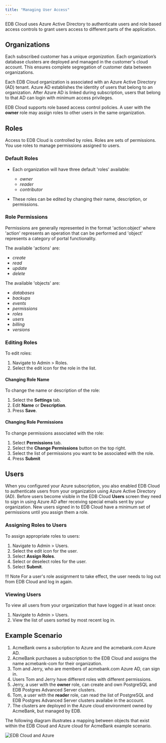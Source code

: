 ```yaml
---
title: "Managing User Access"
---
```


EDB Cloud uses Azure Active Directory to authenticate users and role based access controls to grant users access to different parts of the application.

## Organizations

Each subscribed customer has a unique *organization*. Each organization’s database clusters are deployed and managed in the customer's cloud account. This ensures complete segregation of customer data between organizations.

Each EDB Cloud organization is associated with an Azure Active Directory (AD) tenant. Azure AD establishes the identity of users that belong to an organization. After Azure AD is linked during subscription, users that belong to that AD can login with minimum access privileges.

EDB Cloud supports role based access control policies. A user with the **owner** role may assign roles to other users in the same organization. 

## Roles
Access to EDB Cloud is controlled by roles. Roles are sets of permissions. You use roles to manage permissions assigned to users.

### Default Roles

* Each organization will have three default 'roles' available:
  * _owner_
  * _reader_
  * _contributor_  

* These roles can be edited by changing their name, description, or permissions.

### Role Permissions

Permissions are generally represented in the format 'action:object' where 'action' represents an operation that can be performed and 'object' represents a category of portal functionality.

The available 'actions' are:
* _create_
* _read_
* _update_
* _delete_

The available 'objects' are:
* _databases_
* _backups_
* _events_
* _permissions_
* _roles_
* _users_
* _billing_
* _versions_


### Editing Roles

To edit roles:
1. Navigate to Admin > Roles.
2. Select the edit icon for the role in the list.

#### Changing Role Name

To change the name or description of the role:
1. Select the **Settings** tab.
2. Edit **Name** or **Description**.
3. Press **Save**.

#### Changing Role Permissions

To change permissions associated with the role:
1. Select **Permissions** tab.
2. Select the **Change Permissions** button on the top right.
3. Select the list of permissions you want to be associated with the role.
4. Press **Submit**

## Users

When you configured your Azure subscription, you also enabled EDB Cloud to authenticate users from your organization using Azure Active Directory (AD). Before users become visible in the EDB Cloud **Users** screen they need to sign in using Azure AD after receiving special emails sent by your organization. New users signed in to EDB Cloud have a minimum set of permissions until you assign them a role.

### Assigning Roles to Users
To assign appropriate roles to users:
1. Navigate to Admin > Users.
2. Select the edit icon for the user.
3. Select **Assign Roles**.
4. Select or deselect roles for the user.
5. Select **Submit**.

!!! Note
    For a user's role assignment to take effect, the user needs to log out from EDB Cloud and log in again.

### Viewing Users

To view all users from your organization that have logged in at least once:

1. Navigate to Admin > Users.
2. View the list of users sorted by most recent log in.

## Example Scenario
1. AcmeBank owns a subcription to Azure and the acmebank.com Azure AD.
1. AcmeBank purchases a subscription to the EDB Cloud and assigns the name acmebank-com for their organization.
1. Tom and Jerry, who are members of acmebank.com Azure AD, can sign in.
1. Users Tom and Jerry have different roles with different permissions.
1. Jerry, a user with the **owner** role, can create and own PostgreSQL and EDB Postgres Advanced Server clusters.
2. Tom, a user with the **reader** role, can read the list of PostgreSQL and EDB Postgres Advanced Server clusters availabe in the account.
3. The clusters are deployed in the Azure cloud environment owned by AcmeBank, but managed by EDB.

The following diagram illustrates a mapping between objects that exist within the EDB Cloud and Azure cloud for AcmeBank example scenario.

![*EDB Cloud and Azure*](images/org-map.png )
